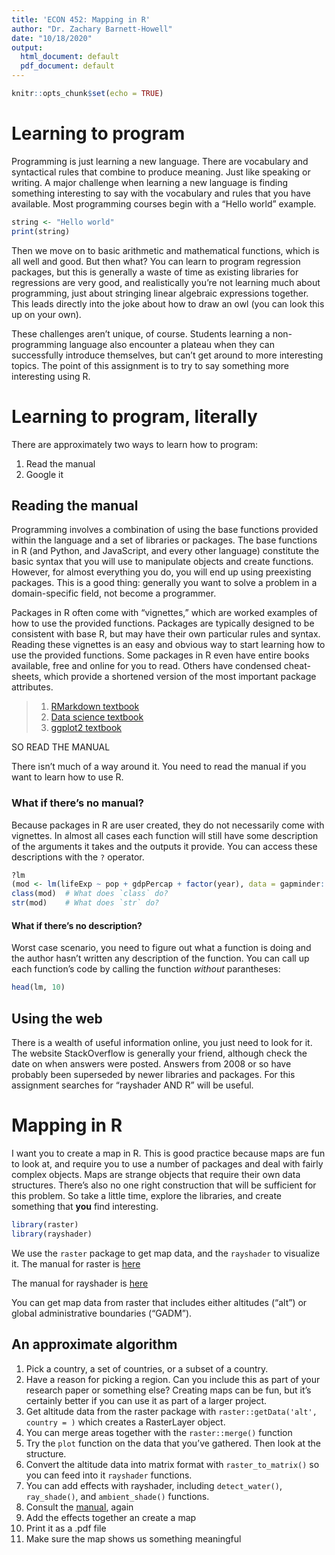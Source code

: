 ```yaml
---
title: 'ECON 452: Mapping in R'
author: "Dr. Zachary Barnett-Howell"
date: "10/18/2020"
output:
  html_document: default
  pdf_document: default
---
```


```r
knitr::opts_chunk$set(echo = TRUE)
```

# Learning to program

Programming is just learning a new language. There are vocabulary and syntactical rules that combine to produce meaning. Just like speaking or writing. A major challenge when learning a new language is finding something interesting to say with the vocabulary and rules that you have available. Most programming courses begin with a "Hello world" example.

```r
string <- "Hello world"
print(string)
```

Then we move on to basic arithmetic and mathematical functions, which is all well and good. But then what? You can learn to program regression packages, but this is generally a waste of time as existing libraries for regressions are very good, and realistically you're not learning much about programming, just about stringing linear algebraic expressions together. This leads directly into the joke about how to draw an owl (you can look this up on your own).

These challenges aren't unique, of course. Students learning a non-programming language also encounter a plateau when they can successfully introduce themselves, but can't get around to more interesting topics. The point of this assignment is to try to say something more interesting using R. 

# Learning to program, literally

There are approximately two ways to learn how to program:

1. Read the manual
1. Google it

## Reading the manual

Programming involves a combination of using the base functions provided within the language and a set of libraries or packages. The base functions in R (and Python, and JavaScript, and every other language) constitute the basic syntax that you will use to manipulate objects and create functions. However, for almost everything you do, you will end up using preexisting packages. This is a good thing: generally you want to solve a problem in a domain-specific field, not become a programmer.

Packages in R often come with "vignettes," which are worked examples of how to use the provided functions. Packages are typically designed to be consistent with base R, but may have their own particular rules and syntax. Reading these vignettes is an easy and obvious way to start learning how to use the provided functions. Some packages in R even have entire books available, free and online for you to read. Others have condensed cheat-sheets, which provide a shortened version of the most important package attributes.

> 1. [RMarkdown textbook](https://bookdown.org/yihui/rmarkdown/) 
> 2. [Data science textbook](https://r4ds.had.co.nz)
> 3. [ggplot2 textbook](https://ggplot2-book.org)

SO READ THE MANUAL

There isn't much of a way around it. You need to read the manual if you want to learn how to use R.

### What if there's no manual?

Because packages in R are user created, they do not necessarily come with vignettes. In almost all cases each function will still have some description of the arguments it takes and the outputs it provide. You can access these descriptions with the `?` operator.

```r
?lm
(mod <- lm(lifeExp ~ pop + gdpPercap + factor(year), data = gapminder::gapminder))
class(mod)  # What does `class` do?
str(mod)    # What does `str` do?
```

#### What if there's no description?

Worst case scenario, you need to figure out what a function is doing and the author hasn't written any description of the function. You can call up each function's code by calling the function _without_ parantheses:

```r
head(lm, 10)
```

## Using the web

There is a wealth of useful information online, you just need to look for it. The website StackOverflow is generally your friend, although check the date on when answers were posted. Answers from 2008 or so have probably been superseded by newer libraries and packages. For this assignment searches for "rayshader AND R" will be useful.

# Mapping in R

I want you to create a map in R. This is good practice because maps are fun to look at, and require you to use a number of packages and deal with fairly complex objects. Maps are strange objects that require their own data structures. There's also no one right construction that will be sufficient for this problem. So take a little time, explore the libraries, and create something that **you** find interesting.

```r
library(raster)
library(rayshader)
```

We use the `raster` package to get map data, and the `rayshader` to visualize it. The manual for raster is [here](https://rspatial.org/raster/)

The manual for rayshader is [here](https://www.rayshader.com)

You can get map data from raster that includes either altitudes ("alt") or global administrative boundaries ("GADM").

## An approximate algorithm

1. Pick a country, a set of countries, or a subset of a country. 
1. Have a reason for picking a region. Can you include this as part of your research paper or something else? Creating maps can be fun, but it's certainly better if you can use it as part of a larger project.
1. Get altitude data from the raster package with `raster::getData('alt', country = )` which creates a RasterLayer object.
1. You can merge areas together with the `raster::merge()` function
1. Try the `plot` function on the data that you've gathered. Then look at the structure.
1. Convert the altitude data into matrix format with `raster_to_matrix()` so you can feed into it `rayshader` functions.
1. You can add effects with rayshader, including `detect_water()`, `ray_shade()`, and `ambient_shade()` functions.
1. Consult the [manual](https://www.rayshader.com/index.html), again 
1. Add the effects together an create a map
1. Print it as a .pdf file
1. Make sure the map shows us something meaningful


 